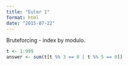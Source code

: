 ```yaml
---
title: "Euler 1"
format: html
date: "2015-07-22"
---
```


Bruteforcing - index by modulo.

```r
t <- 1:999
answer <- sum(t[t %% 3 == 0 | t %% 5 == 0])
```